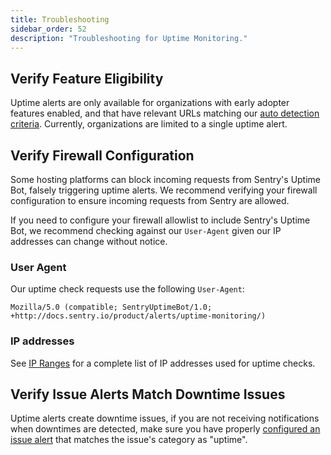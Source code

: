 ```yaml
---
title: Troubleshooting
sidebar_order: 52
description: "Troubleshooting for Uptime Monitoring."
---
```


<Include name="feature-stage-alpha-uptime.mdx" />

## Verify Feature Eligibility

Uptime alerts are only available for organizations with early adopter features enabled, and that have relevant URLs
matching our [auto detection criteria](/product/alerts/uptime-monitoring/automatic-detection/#how-it-works).
Currently, organizations are limited to a single uptime alert.

## Verify Firewall Configuration

Some hosting platforms can block incoming requests from Sentry's Uptime Bot, falsely triggering uptime alerts. We recommend verifying your firewall configuration to ensure incoming requests from Sentry are allowed.

If you need to configure your firewall allowlist to include Sentry's Uptime Bot, we recommend checking against our `User-Agent` given our IP addresses can change without notice.

### User Agent

Our uptime check requests use the following `User-Agent`:

```
Mozilla/5.0 (compatible; SentryUptimeBot/1.0; +http://docs.sentry.io/product/alerts/uptime-monitoring/)
```

### IP addresses

See [IP Ranges](/security-legal-pii/security/ip-ranges/#uptime-monitoring) for a complete list of IP addresses used for uptime checks.

## Verify Issue Alerts Match Downtime Issues

Uptime alerts create downtime issues, if you are not receiving notifications when downtimes are detected, make sure you have properly [configured an issue alert](/product/alerts/create-alerts/issue-alert-config/) that matches the issue's category as "uptime".
